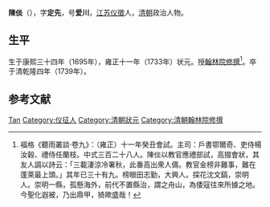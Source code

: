 '''陳倓'''（{{bd|1695年||1739年|catIdx=C陳}}），字'''定先'''，号'''爱川'''，[[江苏|江苏]][[仪徵|仪徵]]人，[[清朝|清朝]]政治人物。

== 生平 ==
生于康熙三十四年（1695年），雍正十一年（1733年）状元。授[[翰林院|翰林院]][[修撰|修撰]]<ref>福格《聽雨叢談·卷九》：（雍正）十一年癸丑會試。主司：戶書鄂爾奇、吏侍楊汝穀、禮侍任蘭枝。中式三百二十八人。陳倓以教官應禮部試，高掇會狀，其友人調以詩云：「三載淒涼冷署秋，此番高出衆人儔。教官金榜非難事，難在蓬萊最上頭。」其年已三十有九。榜眼田志勤，大興人。探花沈文鎬，崇明人。崇明一縣，孤懸海外，前代不置縣治，謂之舟山，為倭寇往來所據之地。今聖化遐被，乃出鼎甲，猗歟盛哉！</ref>。卒于清乾隆四年（1739年）。

== 参考文献 ==
{{reflist}}

{{雍正十一年癸丑科殿試金榜}}

{{Authority control}}
{{DEFAULTSORT:Chen陳}}
[[Category:陳姓|Tan]]
[[Category:仪征人|Category:仪征人]]
[[Category:清朝狀元|Category:清朝狀元]]
[[Category:清朝翰林院修撰|Category:清朝翰林院修撰]]

{{清朝人物小作品}}